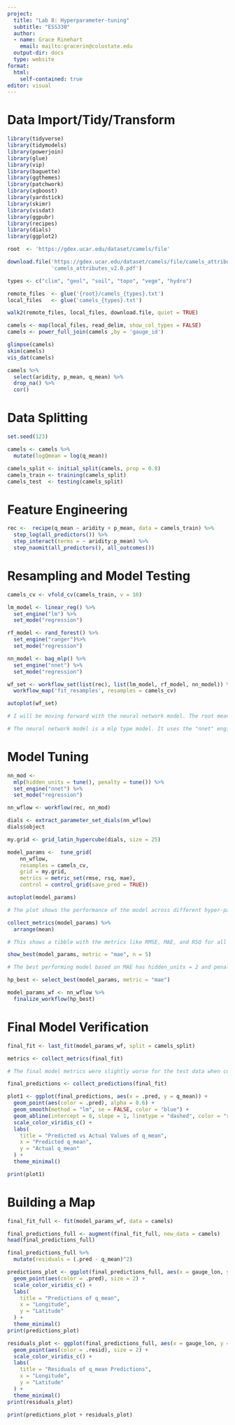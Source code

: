 ```yaml
---
project:
  title: "Lab 8: Hyperparameter-tuning"
  subtitle: "ESS330"
  author:
  - name: Grace Rinehart
    email: mailto:gracerin@colostate.edu
  output-dir: docs
  type: website
format: 
  html:
    self-contained: true
editor: visual
---
```


# Data Import/Tidy/Transform

```r
library(tidyverse)
library(tidymodels)
library(powerjoin)
library(glue)
library(vip)
library(baguette)
library(ggthemes)
library(patchwork)
library(xgboost)
library(yardstick)
library(skimr)
library(visdat)
library(ggpubr)
library(recipes)
library(dials)
library(ggplot2)

root  <- 'https://gdex.ucar.edu/dataset/camels/file'

download.file('https://gdex.ucar.edu/dataset/camels/file/camels_attributes_v2.0.pdf', 
              'camels_attributes_v2.0.pdf')

types <- c("clim", "geol", "soil", "topo", "vege", "hydro")

remote_files  <- glue('{root}/camels_{types}.txt')
local_files   <- glue('camels_{types}.txt')

walk2(remote_files, local_files, download.file, quiet = TRUE)

camels <- map(local_files, read_delim, show_col_types = FALSE) 
camels <- power_full_join(camels ,by = 'gauge_id')

glimpse(camels)
skim(camels)
vis_dat(camels)

camels %>%
  select(aridity, p_mean, q_mean) %>% 
  drop_na() %>%
  cor()
```

# Data Splitting

```r
set.seed(123)

camels <- camels %>%
  mutate(logQmean = log(q_mean))

camels_split <- initial_split(camels, prop = 0.8)
camels_train <- training(camels_split)
camels_test  <- testing(camels_split)
```

# Feature Engineering

```r
rec <-  recipe(q_mean ~ aridity + p_mean, data = camels_train) %>%
  step_log(all_predictors()) %>%
  step_interact(terms = ~ aridity:p_mean) %>%
  step_naomit(all_predictors(), all_outcomes())
```

# Resampling and Model Testing

```r
camels_cv <- vfold_cv(camels_train, v = 10)

lm_model <- linear_reg() %>%
  set_engine("lm") %>%
  set_mode("regression")

rf_model <- rand_forest() %>%
  set_engine("ranger")%>%
  set_mode("regression")

nn_model <- bag_mlp() %>%
  set_engine("nnet") %>%
  set_mode("regression")

wf_set <- workflow_set(list(rec), list(lm_model, rf_model, nn_model)) %>%
  workflow_map('fit_resamples', resamples = camels_cv)

autoplot(wf_set)

# I will be moving forward with the neural network model. The root mean squared error (RMSE) is lower than the other models, and the R squared value (RSQ) is closer to 1.

# The neural network model is a mlp type model. It uses the "nnet" engine and is set to "regression" mode. This model performs well because it can capture complex, nonlinear relationships in the data. Neural network models also automatically learn interactions between predictors, making them well-suited for data sets with many similar variables.
```

# Model Tuning

```r
nn_mod <-
  mlp(hidden_units = tune(), penalty = tune()) %>%
  set_engine("nnet") %>%
  set_mode("regression")

nn_wflow <- workflow(rec, nn_mod)

dials <- extract_parameter_set_dials(nn_wflow)
dials$object

my.grid <- grid_latin_hypercube(dials, size = 25)

model_params <-  tune_grid(
    nn_wflow,
    resamples = camels_cv,
    grid = my.grid,
    metrics = metric_set(rmse, rsq, mae),
    control = control_grid(save_pred = TRUE))

autoplot(model_params)

# The plot shows the performance of the model across different hyper-parameter combinations. The x-axis represents the hyper-parameters hidden_units and amount of regularization. The y-axis shows the performance metrics (RMSE, MAE, and RSQ), where lower values indicate better performance. The plot shows how the choice of hyper-parameters affects accuracy, allowing us identify the best performing configurations.

collect_metrics(model_params) %>%
  arrange(mean)

# This shows a tibble with the metrics like RMSE, MAE, and RSQ for all combinations of hidden_units and penalty.

show_best(model_params, metric = "mae", n = 5)

# The best performing model based on MAE has hidden_units = 2 and penalty = 1.27e-08. This combination produced the lowest MAE (0.323).

hp_best <- select_best(model_params, metric = "mae")

model_params_wf <- nn_wflow %>%
  finalize_workflow(hp_best)
```

# Final Model Verification

```r
final_fit <- last_fit(model_params_wf, split = camels_split)

metrics <- collect_metrics(final_fit)

# The final model metrics were slightly worse for the test data when compared to the training data. The test data had a lower RSQ and a higher RMSE. This means the model most likely experienced over fitting. The model seems to perform okay, but some adjustments might help it perform better on new data.

final_predictions <- collect_predictions(final_fit)

plot1 <- ggplot(final_predictions, aes(x = .pred, y = q_mean)) +
  geom_point(aes(color = .pred), alpha = 0.6) + 
  geom_smooth(method = "lm", se = FALSE, color = "blue") +  
  geom_abline(intercept = 0, slope = 1, linetype = "dashed", color = "red") +  
  scale_color_viridis_c() +  
  labs(
    title = "Predicted vs Actual Values of q_mean",
    x = "Predicted q_mean",
    y = "Actual q_mean"
  ) +
  theme_minimal()

print(plot1)
```

# Building a Map

```r
final_fit_full <- fit(model_params_wf, data = camels)

final_predictions_full <- augment(final_fit_full, new_data = camels)
head(final_predictions_full)

final_predictions_full %>%
  mutate(residuals = (.pred - q_mean)^2)

predictions_plot <- ggplot(final_predictions_full, aes(x = gauge_lon, y = gauge_lat)) +
  geom_point(aes(color = .pred), size = 2) +
  scale_color_viridis_c() +  
  labs(
    title = "Predictions of q_mean",
    x = "Longitude",
    y = "Latitude"
  ) +
  theme_minimal()
print(predictions_plot)

residuals_plot <- ggplot(final_predictions_full, aes(x = gauge_lon, y = gauge_lat)) +
  geom_point(aes(color = .resid), size = 2) +
  scale_color_viridis_c() + 
  labs(
    title = "Residuals of q_mean Predictions",
    x = "Longitude",
    y = "Latitude"
  ) +
  theme_minimal()
print(residuals_plot)

print(predictions_plot + residuals_plot)
```
